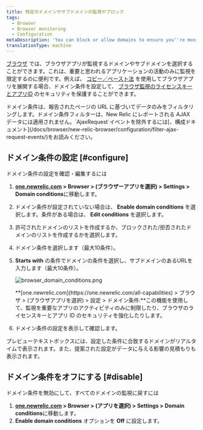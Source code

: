 ```yaml
---
title: 特定のドメインやサブドメインの監視やブロック
tags:
  - Browser
  - Browser monitoring
  - Configuration
metaDescription: 'You can block or allow domains to ensure you''re monitoring only the most important activity, or to enhance the security of your license key.'
translationType: machine
---
```



[ブラウザ](/docs/browser/new-relic-browser/getting-started/introduction-new-relic-browser) では、ブラウザアプリが監視するドメインやサブドメインを選択することができます。これは、重要と思われるアプリケーションの活動のみに監視を限定するのに便利です。例えば、 [コピー／ペースト法](/docs/browser/new-relic-browser/installation-configuration/add-apps-new-relic-browser) を使用してブラウザアプリを展開する場合、ドメイン条件を設定して、 [ブラウザ監視のライセンスキーとアプリID](/docs/browser/new-relic-browser/installation-configuration/copy-browser-monitoring-license-key-app-id) のセキュリティを保護することができます。

<Callout variant="tip">
  ドメイン条件は、報告されたページの URL に基づいてデータのみをフィルタリングします。ドメイン条件フィルターは、New Relic にレポートされる AJAX データには適用されません。`AjaxRequest`イベントを除外するには[、構成ドキュメント](/docs/browser/new-relic-browser/configuration/filter-ajax-request-events/)をお読みください。
</Callout>

## ドメイン条件の設定 [#configure]

ドメイン条件の設定を確認・編集するには

1. **[one.newrelic.com](https://one.newrelic.com/all-capabilities) > Browser > (ブラウザーアプリを選択) > Settings > Domain conditions**に移動します。

2. ドメイン条件が設定されていない場合は、 **Enable domain conditions** を選択します。条件がある場合は、 **Edit conditions** を選択します。

3. 許可されたドメインのリストを作成するか、ブロックされた/拒否されたドメインのリストを作成するかを選択します。

4. ドメイン条件を選択します（最大10条件）。

5. **Starts with** の条件でドメインの条件を選択し、サブドメインのあるURLを入力します（最大10条件）。

   <img
     title="browser_domain_conditions.png"
     alt="browser_domain_conditions.png"
     src={browserDomainConditions}
   />

   <figcaption>
     **[one.newrelic.com](https://one.newrelic.com/all-capabilities) > ブラウザ > (ブラウザアプリを選択) > 設定 > ドメイン条件:**この機能を使用して、監視を重要なアプリのアクティビティのみに制限したり、ブラウザのライセンスキーとアプリ ID のセキュリティを強化したりします。
   </figcaption>

6. ドメイン条件の設定を表示して確認します。

プレビューテキストボックスには、設定した条件に合致するドメインがリアルタイムで表示されます。また、提案された設定がデータに与える影響の見積もりも表示されます。

## ドメイン条件をオフにする [#disable]

ドメイン条件を無効にして、すべてのドメインの監視に戻すには

1. **[one.newrelic.com](https://one.newrelic.com/all-capabilities) > Browser > (アプリを選択) > Settings > Domain conditions**に移動します。
2. **Enable domain conditions** オプションを **Off** に設定します。